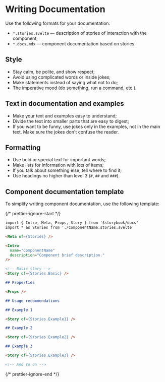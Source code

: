 
<Meta title="Documentation/Development/Writing documentation" />

# Writing Documentation

Use the following formats for your documentation:

- `*.stories.svelte` — description of stories of interaction with the component;
- `*.docs.mdx` — component documentation based on stories.

## Style

- Stay calm, be polite, and show respect;
- Avoid using complicated words or inside jokes;
- Make statements instead of saying what not to do;
- The imperative mood (do something, run a command, etc.).

## Text in documentation and examples

- Make your text and examples easy to understand;
- Divide the text into smaller parts that are easy to digest;
- If you want to be funny, use jokes only in the examples, not in the main text. Make sure the jokes don't confuse the reader.

## Formatting

- Use bold or special text for important words;
- Make lists for information with lots of items;
- If you talk about something else, tell where to find it;
- Use headings no higher than level 3 (`#`, `##` and `###`).

## Component documentation template

To simplify writing component documentation, use the following template:

{/* prettier-ignore-start */}

```markdown
import { Intro, Meta, Props, Story } from '$storybook/docs'
import * as Stories from './ComponentName.stories.svelte'

<Meta of={Stories} />

<Intro
  name="ComponentName"
  description="Component brief description."
/>

<!-- Basic story -->
<Story of={Stories.Basic} />

## Properties

<Props />

## Usage recommendations

## Example 1

<Story of={Stories.Example1} />

## Example 2

<Story of={Stories.Example2} />

## Example 3

<Story of={Stories.Example3} />

<!-- And so on -->
```

{/* prettier-ignore-end */}
